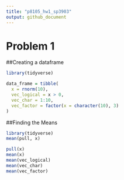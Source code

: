 ```yaml
---
title: "p8105_hw1_sp3903"
output: github_document
---
```


# Problem 1

##Creating a dataframe
```r
library(tidyverse)
```


```r
data_frame = tibble(
  x = rnorm(10),
  vec_logical = x > 0,
  vec_char = 1:10,
  vec_factor = factor(x = character(10), 3)
)
```

##Finding the Means

```r
library(tidyverse)
mean(pull, x)

pull(x)
mean(x)
mean(vec_logical)
mean(vec_char)
mean(vec_factor)
```







